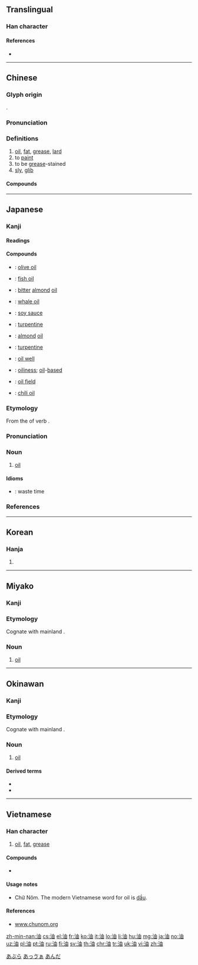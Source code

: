 {{also|㳌|沺|𣳑}}
==Translingual==
{{character info/new}}
{{stroke order|strokes=8}}
{{stroke order|strokes=8|type=jbw}}

===Han character===
{{Han char|rn=85|rad=水|as=05|sn=8|four=35160|canj=ELW|ids=⿰氵由}}

====References====
* {{Han ref|kx=0614.040|dkj=17253|dj=1007.080|hdz=31585.010|uh=6CB9|ud=27833|bh=AA6F|bd=43631}}

----

==Chinese==
{{zh-forms}}
{{wikipedia|lang=zh}}
{{wikipedia|lang=yue}}
{{wikipedia|lang=zh-classical}}

===Glyph origin===
{{Han etyl}}
{{Han compound|水|由|c1=s|c2=p|t1=water|alt1=氵|ls=psc}}.

===Pronunciation===
{{zh-pron
|m=yóu,yòu
|c=jau4,jau4-2
|h=pfs=yù
|mn=iû
|cat=n,v,a
}}

===Definitions===
{{zh-hanzi}}

# [[oil]], [[fat]], [[grease]], [[lard]]
# to [[paint]]
# to be [[grease]]-stained
# [[sly]], [[glib]]

====Compounds====
{{zh-der|加油站|蛇油|油漆|油桃|一簍油|下油鍋|不乾性油|丟油撒水|中油|中質原油|亞麻仁油|京油子|儲油構造|光油油|加油|加油加醋|加油機|加油添醋|加油添醬|動物油|化油器|北海油礦|印油|原油|合成石油|吸油煙機|地下油行|壓雪求油|大型油輪|大豆油|奶油|定光油兒|小油嘴兒|巴油池|廣東油桐|打油|打油詩|打油飛|抹油嘴|抽油煙機|拖油瓶|指甲油|揩油|揮發油|撇油|撇油兒|撈油水|擋油牆|木焦油|木花油|木餾油|杏仁油|松節油|松香油|板油|柏木油|柏油|柏油紙|柏油路|柴油|柴油機|柴米油鹽|桐油|植物油|椰子油|榨油水|樟腦油|橄欖油|機器油|機械油|機油|汽油|汽油引擎|汽油燈|沏油|沙拉油|油井|油亮|油令|油倣紙|油價|油元|油光|油光水滑|油加利|油印|油印機|油品|油單|油嘴|油嘴滑舌|油回磨轉|油土|油坊|油垢|油壁車|油壓|油夥兒|油子|油層|油布|油幌幌|油庫|油彩|油性|油搭扇|油料|油星|油晃晃|油木梳|油杉|油松|油果子|油枯|油柑|油柿|油桐|油桶|油條|油棕|油棹|油樣|油橄欖|油氈|油氣|油氣彈|油氣比|油水|油汙|油汙染|油汪汪|油油|油泥|油渣|油渣子|油源|油滑|油滴|油漆匠|油漬|油漬罐頭|油灰|油炸|油炸果|油炸豆兒|油然|油然而生|油煙|油煠|油煠糊猻|油燈|油瓶|油田|油畫|油皮|油盡燈枯|油盤|油石|油泵|油碧幢|油碧車|油礦|油箱|油簍|油紙|油紙傘|油紙扇|油紙捻子|油素|油絡|油綠|油罐車|油脂|油腔滑調|油膩|油膩膩|油船|油花|油花伎倆|油花卜|油花和尚|油花嘴|油苗|油茶|油茶麵兒|油菜|油葫蘆|油蓋|油藏|油行|油衣|油裙|油裡滑|油車|油軿|油輪|油酥|油酸|油鍋|油門|油雞|油靴|油鞋|油頁岩|油頭|油頭光棍|油頭滑腦|油頭滑臉|油頭粉面|油風|油飯|油飾|油餅|油香|油鬥|油鬼|油麵|油麻|油墨|油點兒|油點草|洋油|海上採油|添油加醋|清涼油|溜油光|滷蝦油|潑油救火|潤滑油|火上加油|火上添油|火上澆油|火油|烏油油|焌油|無鉛汽油|焦油|煉油|煉油廠|煙袋油子|煤油|煤油燈|煤焦油|煤黑油|熬油|燃料油|燈油|燈油錢|燈淺無油|牛乳油|牛油|猛火油|甘油|生油|白絞油|白脫油|白花油|省油燈|省油的燈|石油|石油危機|石油氣|石油腦|石油蕉|硝化甘油|礦油|礦物油|萬金油|空中加油|米油|粉面油頭|精油|糠油|紅油|素油|綠油油|美孚油|老油子|老油條|肥油|胡麻油|脂油|腳底抹油|膏藥油子|芝麻油|芥子油|花生油|苦茶油|茶油|茶精油|菜油|菜油燈|蓖麻油|蔥油雞|蔥油餅|蔭油|薄荷油|蘇子油|蜜裡調油|蠔油|蠟油|蠶蛹油|討油水|豆油|豆豉油|豬油|走油|走油子|輕油|輸油管|酥油|醬油|重油|重質原油|金油|防晒油|雄黃油|靛油|鞋油|頭油|食油|餿水油|香油|香油錢|香蕉油|高級汽油|髮油|鬧油|鬼胡油|魚油|魚肝油|鮮奶油|鯨油|鰵魚肝油|麻油|麻油雞|黃油|黏油|黑油油|黑醬油|墨油}}

----

==Japanese==

===Kanji===
{{ja-kanji|grade=3|rs=水05}}

====Readings====
{{ja-readings|goon=[[ゆ]] (yu)|kanon=[[ゆう]] (yū)|kun=[[あぶら]] (abura)}}

====Compounds====
{{der-top|Compounds}}
* {{ja-r|橄欖油|かんらんゆ}}: [[olive oil]]
* {{ja-r|魚油|ぎょゆ}}: [[fish oil]]
* {{ja-r|苦扁桃油|くへんとうゆ}}: [[bitter]] [[almond]] [[oil]]
* {{ja-r|鯨油|げいゆ}}: [[whale oil]]
* {{ja-r|醤油|しょうゆ}}: [[soy sauce]]
* {{ja-r|テレビン油|テレビンゆ}}: [[turpentine]]
* {{ja-r|扁桃油|へんとうゆ}}: [[almond]] [[oil]]
* {{ja-r|松脂油|まつやにあぶら}}: [[turpentine]]
* {{ja-r|油井|ゆせい}}: [[oil well]]
* {{ja-r|油性|ゆせい}}: [[oiliness]]; [[oil]]-[[based]]
* {{ja-r|油田|ゆでん}}: [[oil field]]
* {{ja-r|辣油|ラーユ}}: [[chili oil]]
{{der-bottom}}

{{wikipedia|lang=ja}}
{{ja-kanjitab|あぶら|yomi=k}}

===Etymology===
From the {{m|ja|未然形|tr=mizenkei||incomplete form}} of verb {{m|ja|炙る|tr=aburu||to warm, to toast}}.

===Pronunciation===
{{ja-pron|yomi=k|あぶら|acc=0|acc_ref=DJR,NHK}}

===Noun===
{{ja-noun|あぶら}}

# [[oil]]

====Idioms====
* {{ja-r|油を売る|あぶら を うる}}: waste time

===References===
<references/>

[[Category:ja:Liquids|あぶら]]

----

==Korean==

===Hanja===
{{ko-hanja|hangeul=[[유]]|eumhun=|rv=yu|mr=yu|y=yu}}

# {{defn|lang=ko|sort=水05}}

----

==Miyako==

===Kanji===
{{head|mvi|kanji|hiragana|あっゔぁ|romaji|avva}}

===Etymology===
Cognate with mainland {{etyl|ja|-}} {{m|ja|油|tr=abura}}.

===Noun===
{{head|mvi|noun|hiragana|あっゔぁ|romaji|avva}}

# [[oil]]

[[Category:mvi:Liquids|あっゔぁ]]

----

==Okinawan==

===Kanji===
{{head|ryu|kanji|hiragana|あんだ|romaji|anda}}

===Etymology===
Cognate with mainland {{etyl|ja|-}} {{m|ja|油|tr=abura}}.

===Noun===
{{head|ryu|noun|hiragana|あんだ|romaji|anda}}

# [[oil]]

====Derived terms====
{{der-top}}
* {{l|ryu|油口|tr=[[あんだぐち]], ''[[andaguchi]]''||[[praise]]; [[fawning]]; [[unremittant]] [[speech]]}}
* {{l|ryu|油虫|tr=[[あんだむさー]], ''[[andamusaa]]''||[[slug]]}}
{{der-bottom}}

[[Category:ryu:Liquids|あんだ]]

----

==Vietnamese==

===Han character===
{{vi-hantu|[[dầu]], [[dẫu]], [[dàu]], [[dư]], [[dù]], [[du]], [[rầu]], [[trầu]]|rs=水05}}

# [[oil]], [[fat]], [[grease]]

====Compounds====
* {{l|vi|油𫗒|tr=[[dầu ăn]]}}

====Usage notes====
* Chữ Nôm. The modern Vietnamese word for oil is [[dầu]].

====References====
* [http://www.chunom.org/pages/油 www.chunom.org]

[[zh-min-nan:油]]
[[cs:油]]
[[el:油]]
[[fr:油]]
[[ko:油]]
[[it:油]]
[[lo:油]]
[[li:油]]
[[hu:油]]
[[mg:油]]
[[ja:油]]
[[no:油]]
[[uz:油]]
[[pl:油]]
[[pt:油]]
[[ru:油]]
[[fi:油]]
[[sv:油]]
[[th:油]]
[[chr:油]]
[[tr:油]]
[[uk:油]]
[[vi:油]]
[[zh:油]]